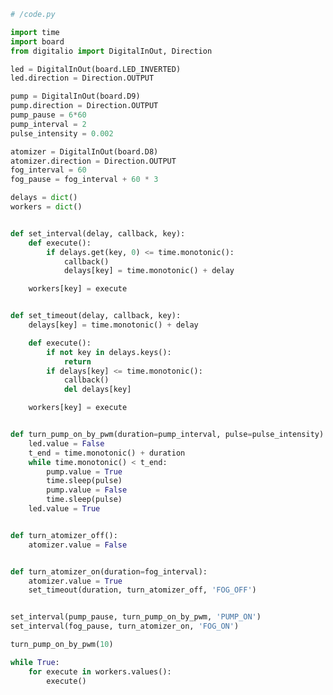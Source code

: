 ```python
# /code.py

import time
import board
from digitalio import DigitalInOut, Direction

led = DigitalInOut(board.LED_INVERTED)
led.direction = Direction.OUTPUT

pump = DigitalInOut(board.D9)
pump.direction = Direction.OUTPUT
pump_pause = 6*60
pump_interval = 2
pulse_intensity = 0.002

atomizer = DigitalInOut(board.D8)
atomizer.direction = Direction.OUTPUT
fog_interval = 60
fog_pause = fog_interval + 60 * 3

delays = dict()
workers = dict()


def set_interval(delay, callback, key):
    def execute():
        if delays.get(key, 0) <= time.monotonic():
            callback()
            delays[key] = time.monotonic() + delay

    workers[key] = execute


def set_timeout(delay, callback, key):
    delays[key] = time.monotonic() + delay

    def execute():
        if not key in delays.keys():
            return
        if delays[key] <= time.monotonic():
            callback()
            del delays[key]

    workers[key] = execute


def turn_pump_on_by_pwm(duration=pump_interval, pulse=pulse_intensity):
    led.value = False
    t_end = time.monotonic() + duration
    while time.monotonic() < t_end:
        pump.value = True
        time.sleep(pulse)
        pump.value = False
        time.sleep(pulse)
    led.value = True


def turn_atomizer_off():
    atomizer.value = False


def turn_atomizer_on(duration=fog_interval):
    atomizer.value = True
    set_timeout(duration, turn_atomizer_off, 'FOG_OFF')


set_interval(pump_pause, turn_pump_on_by_pwm, 'PUMP_ON')
set_interval(fog_pause, turn_atomizer_on, 'FOG_ON')

turn_pump_on_by_pwm(10)

while True:
    for execute in workers.values():
        execute()
```
